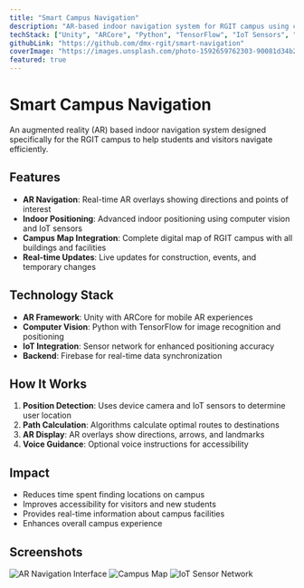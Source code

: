 ```yaml
---
title: "Smart Campus Navigation"
description: "AR-based indoor navigation system for RGIT campus using computer vision and IoT sensors. Helps students and visitors navigate the campus efficiently."
techStack: ["Unity", "ARCore", "Python", "TensorFlow", "IoT Sensors", "Firebase"]
githubLink: "https://github.com/dmx-rgit/smart-navigation"
coverImage: "https://images.unsplash.com/photo-1592659762303-90081d34b277?w=800&h=400&fit=crop"
featured: true
---
```


# Smart Campus Navigation

An augmented reality (AR) based indoor navigation system designed specifically for the RGIT campus to help students and visitors navigate efficiently.

## Features

- **AR Navigation**: Real-time AR overlays showing directions and points of interest
- **Indoor Positioning**: Advanced indoor positioning using computer vision and IoT sensors
- **Campus Map Integration**: Complete digital map of RGIT campus with all buildings and facilities
- **Real-time Updates**: Live updates for construction, events, and temporary changes

## Technology Stack

- **AR Framework**: Unity with ARCore for mobile AR experiences
- **Computer Vision**: Python with TensorFlow for image recognition and positioning
- **IoT Integration**: Sensor network for enhanced positioning accuracy
- **Backend**: Firebase for real-time data synchronization

## How It Works

1. **Position Detection**: Uses device camera and IoT sensors to determine user location
2. **Path Calculation**: Algorithms calculate optimal routes to destinations
3. **AR Display**: AR overlays show directions, arrows, and landmarks
4. **Voice Guidance**: Optional voice instructions for accessibility

## Impact

- Reduces time spent finding locations on campus
- Improves accessibility for visitors and new students
- Provides real-time information about campus facilities
- Enhances overall campus experience

## Screenshots

![AR Navigation Interface](ar-navigation.png)
![Campus Map](campus-map.png)
![IoT Sensor Network](sensor-network.png)
